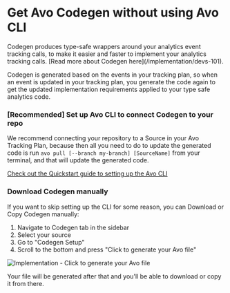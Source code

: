 
# Get Avo Codegen without using Avo CLI

<Callout type="info" emoji="💡">
  Codegen produces type-safe wrappers around your analytics event tracking
  calls, to make it easier and faster to implement your analytics tracking
  calls. [Read more about Codegen here](/implementation/devs-101).
</Callout>

Codegen is generated based on the events in your tracking plan, so when
an event is updated in your tracking plan, you generate the code again to get the
updated implementation requirements applied to your type safe analytics code.

### [Recommended] Set up Avo CLI to connect Codegen to your repo

We recommend connecting your repository to a Source in your Avo Tracking Plan, because
then all you need to do to update the generated code is run `avo pull [--branch my-branch] [SourceName]` from your
terminal, and that will update the generated code.

[Check out the Quickstart guide to setting up the Avo CLI](/implementation/cli)

### Download Codegen manually

If you want to skip setting up the CLI for some reason, you can Download or Copy
Codegen manually:

1. Navigate to Codegen tab in the sidebar
2. Select your source
3. Go to "Codegen Setup"
4. Scroll to the bottom and press "Click to generate your Avo file"

![Implementation - Click to generate your Avo file](/images/generate-avo-file-manually.png)

Your file will be generated after that and you'll be able to download or copy it from there.
